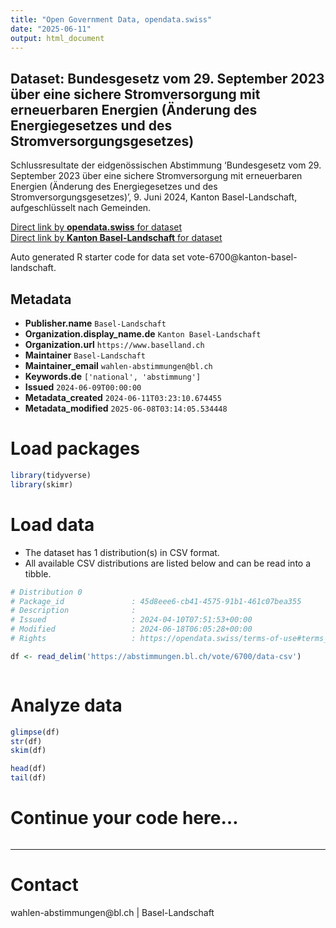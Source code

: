 ```yaml
---
title: "Open Government Data, opendata.swiss"
date: "2025-06-11"
output: html_document
---
```


## Dataset: Bundesgesetz vom 29. September 2023 über eine sichere Stromversorgung mit erneuerbaren Energien (Änderung des Energiegesetzes und des Stromversorgungsgesetzes)

Schlussresultate der eidgenössischen Abstimmung 'Bundesgesetz vom 29. September 2023 über eine sichere Stromversorgung mit erneuerbaren Energien (Änderung des Energiegesetzes und des Stromversorgungsgesetzes)', 9. Juni 2024, Kanton Basel-Landschaft, aufgeschlüsselt nach Gemeinden.

[Direct link by **opendata.swiss** for dataset](https://opendata.swiss/de/dataset/bundesgesetz-vom-29-september-2023-uber-eine-sichere-stromversorgung-mit-erneuerbaren-energien-1)<br>
[Direct link by **Kanton Basel-Landschaft** for dataset](https://abstimmungen.bl.ch/vote/6700/data)

Auto generated R starter code for data set vote-6700@kanton-basel-landschaft.

## Metadata

- **Publisher.name** `Basel-Landschaft`
- **Organization.display_name.de** `Kanton Basel-Landschaft`
- **Organization.url** `https://www.baselland.ch`
- **Maintainer** `Basel-Landschaft`
- **Maintainer_email** `wahlen-abstimmungen@bl.ch`
- **Keywords.de** `['national', 'abstimmung']`
- **Issued** `2024-06-09T00:00:00`
- **Metadata_created** `2024-06-11T03:23:10.674455`
- **Metadata_modified** `2025-06-08T03:14:05.534448`


# Load packages

```r

library(tidyverse)
library(skimr)

```

# Load data

-   The dataset has 1 distribution(s) in CSV format.
-   All available CSV distributions are listed below and can be read into a tibble.

```r

# Distribution 0
# Package_id               : 45d8eee6-cb41-4575-91b1-461c07bea355
# Description              : 
# Issued                   : 2024-04-10T07:51:53+00:00
# Modified                 : 2024-06-18T06:05:28+00:00
# Rights                   : https://opendata.swiss/terms-of-use#terms_by

df <- read_delim('https://abstimmungen.bl.ch/vote/6700/data-csv')



```

# Analyze data

```r

glimpse(df)
str(df)
skim(df)

head(df)
tail(df)

```

# Continue your code here...

```r

```

------------------------------------------------------------------------

# Contact

wahlen-abstimmungen@bl.ch | Basel-Landschaft
